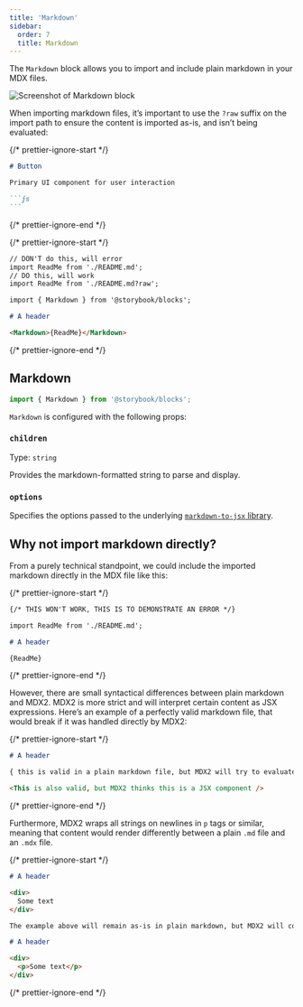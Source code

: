 ```yaml
---
title: 'Markdown'
sidebar:
  order: 7
  title: Markdown
---
```


The `Markdown` block allows you to import and include plain markdown in your MDX files.

![Screenshot of Markdown block](../../_assets/api/doc-block-markdown.png)

When importing markdown files, it’s important to use the `?raw` suffix on the import path to ensure the content is imported as-is, and isn’t being evaluated:

{/* prettier-ignore-start */}

````md title="README.md"
# Button

Primary UI component for user interaction

```js
```
````

{/* prettier-ignore-end */}

{/* prettier-ignore-start */}

```md title="Header.mdx"
// DON'T do this, will error
import ReadMe from './README.md';
// DO this, will work
import ReadMe from './README.md?raw';

import { Markdown } from '@storybook/blocks';

# A header 

<Markdown>{ReadMe}</Markdown>
```

{/* prettier-ignore-end */}

## Markdown

```js
import { Markdown } from '@storybook/blocks';
```

`Markdown` is configured with the following props:

### `children`

Type: `string`

Provides the markdown-formatted string to parse and display.

### `options`

Specifies the options passed to the underlying [`markdown-to-jsx` library](https://github.com/probablyup/markdown-to-jsx/blob/main/README.md).

## Why not import markdown directly?

From a purely technical standpoint, we could include the imported markdown directly in the MDX file like this:

{/* prettier-ignore-start */}

```md
{/* THIS WON'T WORK, THIS IS TO DEMONSTRATE AN ERROR */}

import ReadMe from './README.md';

# A header 

{ReadMe}
```

{/* prettier-ignore-end */}

However, there are small syntactical differences between plain markdown and MDX2. MDX2 is more strict and will interpret certain content as JSX expressions. Here’s an example of a perfectly valid markdown file, that would break if it was handled directly by MDX2:

{/* prettier-ignore-start */}

```md
# A header

{ this is valid in a plain markdown file, but MDX2 will try to evaluate this as an expression }

<This is also valid, but MDX2 thinks this is a JSX component />
```

{/* prettier-ignore-end */}

Furthermore, MDX2 wraps all strings on newlines in `p` tags or similar, meaning that content would render differently between a plain `.md` file and an `.mdx` file.

{/* prettier-ignore-start */}

```md
# A header

<div>
  Some text
</div>

The example above will remain as-is in plain markdown, but MDX2 will compile it to:

# A header

<div>
  <p>Some text</p>
</div>
```

{/* prettier-ignore-end */}
